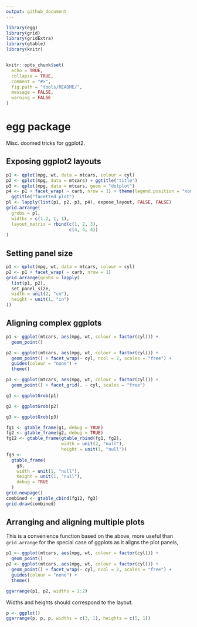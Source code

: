 ```yaml
---
output: github_document
---
```


<!-- README.md is generated from README.Rmd. Please edit that file -->

```r
library(egg)
library(grid)
library(gridExtra)
library(gtable)
library(knitr)


knitr::opts_chunk$set(
  echo = TRUE,
  collapse = TRUE,
  comment = "#>",
  fig.path = "tools/README/",
  message = FALSE,
  warning = FALSE
)
```

# egg package

Misc. doomed tricks for ggplot2.


## Exposing ggplot2 layouts

```r
p1 <- qplot(mpg, wt, data = mtcars, colour = cyl)
p2 <- qplot(mpg, data = mtcars) + ggtitle("title")
p3 <- qplot(mpg, data = mtcars, geom = "dotplot")
p4 <- p1 + facet_wrap( ~ carb, nrow = 1) + theme(legend.position = "none") +
  ggtitle("facetted plot")
pl <- lapply(list(p1, p2, p3, p4), expose_layout, FALSE, FALSE)
grid.arrange(
  grobs = pl,
  widths = c(1.2, 1, 1),
  layout_matrix = rbind(c(1, 2, 3),
                        c(4, 4, 4))
)
```

## Setting panel size

```r
p1 <- qplot(mpg, wt, data = mtcars, colour = cyl)
p2 <- p1 + facet_wrap( ~ carb, nrow = 1)
grid.arrange(grobs = lapply(
  list(p1, p2),
  set_panel_size,
  width = unit(2, "cm"),
  height = unit(1, "in")
))
```

## Aligning complex ggplots

```r
p1 <- ggplot(mtcars, aes(mpg, wt, colour = factor(cyl))) +
  geom_point()

p2 <- ggplot(mtcars, aes(mpg, wt, colour = factor(cyl))) +
  geom_point() + facet_wrap(~ cyl, ncol = 2, scales = "free") +
  guides(colour = "none") +
  theme()

p3 <- ggplot(mtcars, aes(mpg, wt, colour = factor(cyl))) +
  geom_point() + facet_grid(. ~ cyl, scales = "free")

g1 <- ggplotGrob(p1)

g2 <- ggplotGrob(p2)

g3 <- ggplotGrob(p3)

fg1 <- gtable_frame(g1, debug = TRUE)
fg2 <- gtable_frame(g2, debug = TRUE)
fg12 <- gtable_frame(gtable_rbind(fg1, fg2),
                     width = unit(2, "null"),
                     height = unit(1, "null"))
fg3 <-
  gtable_frame(
    g3,
    width = unit(1, "null"),
    height = unit(1, "null"),
    debug = TRUE
  )
grid.newpage()
combined <- gtable_cbind(fg12, fg3)
grid.draw(combined)
```

## Arranging and aligning multiple plots

This is a convenience function based on the above, more useful than `grid.arrange` for the special case of ggplots as it aligns the plot panels,

```r
p1 <- ggplot(mtcars, aes(mpg, wt, colour = factor(cyl))) +
  geom_point()
p2 <- ggplot(mtcars, aes(mpg, wt, colour = factor(cyl))) +
  geom_point() + facet_wrap(~ cyl, ncol = 2, scales = "free") +
  guides(colour = "none") +
  theme()

ggarrange(p1, p2, widths = 1:2)
```

Widths and heights should correspond to the layout.

```r
p <- ggplot()
ggarrange(p, p, p, widths = c(3, 1), heights = c(5, 1))
```


